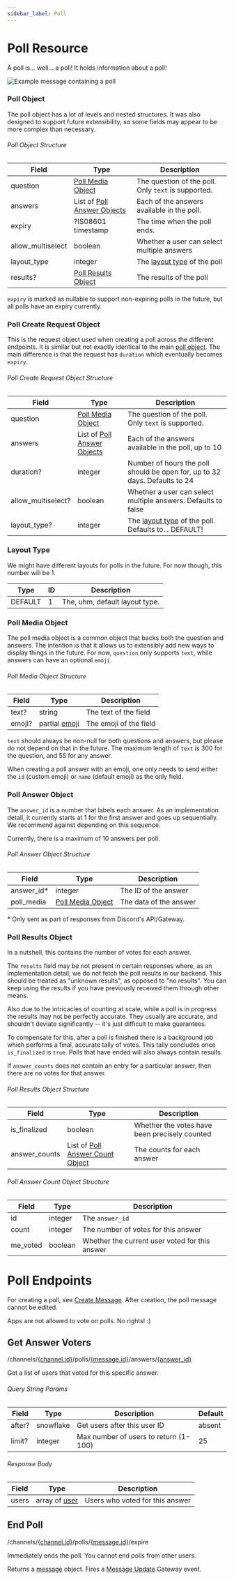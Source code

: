 ```yaml
---
sidebar_label: Poll
---
```


# Poll Resource

A poll is... well... a poll! It holds information about a poll!

![Example message containing a poll](images/example-poll.png)

### Poll Object

The poll object has a lot of levels and nested structures. It was also designed
to support future extensibility, so some fields may appear to be more complex than
necessary.

###### Poll Object Structure

| Field             | Type                                                                                                | Description                                                     |
|-------------------|-----------------------------------------------------------------------------------------------------|-----------------------------------------------------------------|
| question          | [Poll Media Object](/docs/resources/poll#poll-media-object-poll-media-object-structure)             | The question of the poll. Only `text` is supported.             |
| answers           | List of [Poll Answer Objects](/docs/resources/poll#poll-answer-object-poll-answer-object-structure) | Each of the answers available in the poll.                      |
| expiry            | ?IS08601 timestamp                                                                                  | The time when the poll ends.                                    |
| allow_multiselect | boolean                                                                                             | Whether a user can select multiple answers                      |
| layout_type       | integer                                                                                             | The [layout type](/docs/resources/poll#layout-type) of the poll |
| results?          | [Poll Results Object](/docs/resources/poll#poll-results-object-poll-results-object-structure)       | The results of the poll                                         |

`expiry` is marked as nullable to support non-expiring polls in the future, but all polls have an expiry currently.

### Poll Create Request Object

This is the request object used when creating a poll across the different endpoints.
It is similar but not exactly identical to the main [poll object](/docs/resources/poll#poll-object-poll-object-structure).
The main difference is that the request has `duration` which eventually becomes `expiry`.

###### Poll Create Request Object Structure

| Field              | Type                                                                                                | Description                                                                              |
|--------------------|-----------------------------------------------------------------------------------------------------|------------------------------------------------------------------------------------------|
| question           | [Poll Media Object](/docs/resources/poll#poll-media-object-poll-media-object-structure)             | The question of the poll. Only `text` is supported.                                      |
| answers            | List of [Poll Answer Objects](/docs/resources/poll#poll-answer-object-poll-answer-object-structure) | Each of the answers available in the poll, up to 10                                      |
| duration?          | integer                                                                                             | Number of hours the poll should be open for, up to 32 days. Defaults to 24               |
| allow_multiselect? | boolean                                                                                             | Whether a user can select multiple answers. Defaults to false                            |
| layout_type?       | integer                                                                                             | The [layout type](/docs/resources/poll#layout-type) of the poll. Defaults to... DEFAULT! |

### Layout Type

We might have different layouts for polls in the future.
For now though, this number will be 1.

| Type    | ID | Description                    |
|---------|----|--------------------------------|
| DEFAULT | 1  | The, uhm, default layout type. |

### Poll Media Object

The poll media object is a common object that backs both the question and answers.
The intention is that it allows us to extensibly add new ways to display things in the future.
For now, `question` only supports `text`, while answers can have an optional `emoji`.

###### Poll Media Object Structure

| Field  | Type                                                | Description            |
|--------|-----------------------------------------------------|------------------------|
| text?  | string                                              | The text of the field  |
| emoji? | partial [emoji](/docs/resources/emoji#emoji-object) | The emoji of the field |

`text` should always be non-null for both questions and answers, but please do not depend on that in the future.
The maximum length of `text` is 300 for the question, and 55 for any answer.

When creating a poll answer with an emoji, one only needs to send either the `id` (custom emoji) or `name` (default emoji) as the only field.

### Poll Answer Object

The `answer_id` is a number that labels each answer.
As an implementation detail, it currently starts at 1 for the first answer and goes up sequentially.
We recommend against depending on this sequence.

Currently, there is a maximum of 10 answers per poll.

###### Poll Answer Object Structure

| Field       | Type                                                                                    | Description            |
|-------------|-----------------------------------------------------------------------------------------|------------------------|
| answer_id\* | integer                                                                                 | The ID of the answer   |
| poll_media  | [Poll Media Object](/docs/resources/poll#poll-media-object-poll-media-object-structure) | The data of the answer |

\* Only sent as part of responses from Discord's API/Gateway.

### Poll Results Object

In a nutshell, this contains the number of votes for each answer.

The `results` field may be not present in certain responses where, as an implementation detail, we do not fetch the poll results in our backend.
This should be treated as "unknown results", as opposed to "no results". You can keep using the results if you have previously received them through other means.

Also due to the intricacies of counting at scale, while a poll is in progress the results may not be perfectly accurate.
They usually are accurate, and shouldn't deviate significantly -- it's just difficult to make guarantees.

To compensate for this, after a poll is finished there is a background job which performs a final, accurate tally of votes.
This tally concludes once `is_finalized` is `true`. Polls that have ended will also always contain results.

If `answer_counts` does not contain an entry for a particular answer, then there are no votes for that answer.

###### Poll Results Object Structure

| Field         | Type                                                                                                            | Description                                   |
|---------------|-----------------------------------------------------------------------------------------------------------------|-----------------------------------------------|
| is_finalized  | boolean                                                                                                         | Whether the votes have been precisely counted |
| answer_counts | List of [Poll Answer Count Object](/docs/resources/poll#poll-results-object-poll-answer-count-object-structure) | The counts for each answer                    |

###### Poll Answer Count Object Structure

| Field    | Type    | Description                                    |
|----------|---------|------------------------------------------------|
| id       | integer | The `answer_id`                                |
| count    | integer | The number of votes for this answer            |
| me_voted | boolean | Whether the current user voted for this answer |

# Poll Endpoints

For creating a poll, see [Create Message](/docs/resources/message#create-message). After creation, the poll message cannot be edited.

Apps are not allowed to vote on polls. No rights! :)

## Get Answer Voters
<Route method="GET">/channels/[\{channel.id\}](/docs/resources/channel#channel-object)/polls/[\{message.id\}](/docs/resources/message#message-object)/answers/[\{answer_id\}](/docs/resources/poll#poll-answer-object)</Route>

Get a list of users that voted for this specific answer.

###### Query String Params

| Field  | Type      | Description                           | Default |
|--------|-----------|---------------------------------------|---------|
| after? | snowflake | Get users after this user ID          | absent  |
| limit? | integer   | Max number of users to return (1-100) | 25      |

###### Response Body

| Field | Type                                              | Description                     |
|-------|---------------------------------------------------|---------------------------------|
| users | array of [user](/docs/resources/user#user-object) | Users who voted for this answer |

## End Poll
<Route method="POST">/channels/[\{channel.id\}](/docs/resources/channel#channel-object)/polls/[\{message.id\}](/docs/resources/message#message-object)/expire</Route>

Immediately ends the poll. You cannot end polls from other users.

Returns a [message](/docs/resources/message#message-object) object. Fires a [Message Update](/docs/events/gateway-events#message-update) Gateway event.
